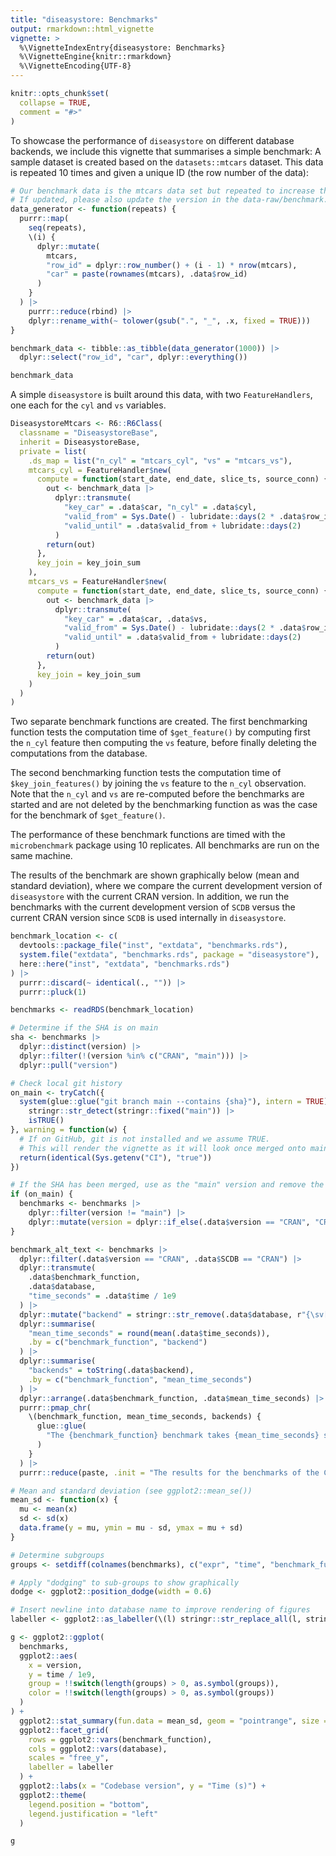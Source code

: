 ```yaml
---
title: "diseasystore: Benchmarks"
output: rmarkdown::html_vignette
vignette: >
  %\VignetteIndexEntry{diseasystore: Benchmarks}
  %\VignetteEngine{knitr::rmarkdown}
  %\VignetteEncoding{UTF-8}
---
```


```r
knitr::opts_chunk$set(
  collapse = TRUE,
  comment = "#>"
)
```

To showcase the performance of `diseasystore` on different database backends, we include this vignette that summarises
a simple benchmark:
A sample dataset is created based on the `datasets::mtcars` dataset. This data is repeated 10 times and given a unique
ID (the row number of the data):

```r
# Our benchmark data is the mtcars data set but repeated to increase the data size
# If updated, please also update the version in the data-raw/benchmark.R
data_generator <- function(repeats) {
  purrr::map(
    seq(repeats),
    \(i) {
      dplyr::mutate(
        mtcars,
        "row_id" = dplyr::row_number() + (i - 1) * nrow(mtcars),
        "car" = paste(rownames(mtcars), .data$row_id)
      )
    }
  ) |>
    purrr::reduce(rbind) |>
    dplyr::rename_with(~ tolower(gsub(".", "_", .x, fixed = TRUE)))
}

benchmark_data <- tibble::as_tibble(data_generator(1000)) |>
  dplyr::select("row_id", "car", dplyr::everything())
```

```r
benchmark_data
```

A simple `diseasystore` is built around this data, with two `FeatureHandlers`, one each for the `cyl` and `vs`
variables.
```r
DiseasystoreMtcars <- R6::R6Class(
  classname = "DiseasystoreBase",
  inherit = DiseasystoreBase,
  private = list(
    .ds_map = list("n_cyl" = "mtcars_cyl", "vs" = "mtcars_vs"),
    mtcars_cyl = FeatureHandler$new(
      compute = function(start_date, end_date, slice_ts, source_conn) {
        out <- benchmark_data |>
          dplyr::transmute(
            "key_car" = .data$car, "n_cyl" = .data$cyl,
            "valid_from" = Sys.Date() - lubridate::days(2 * .data$row_id - 1),
            "valid_until" = .data$valid_from + lubridate::days(2)
          )
        return(out)
      },
      key_join = key_join_sum
    ),
    mtcars_vs = FeatureHandler$new(
      compute = function(start_date, end_date, slice_ts, source_conn) {
        out <- benchmark_data |>
          dplyr::transmute(
            "key_car" = .data$car, .data$vs,
            "valid_from" = Sys.Date() - lubridate::days(2 * .data$row_id),
            "valid_until" = .data$valid_from + lubridate::days(2)
          )
        return(out)
      },
      key_join = key_join_sum
    )
  )
)
```

Two separate benchmark functions are created.
The first benchmarking function tests the computation time of `$get_feature()` by computing first the `n_cyl` feature
then computing the `vs` feature, before finally deleting the computations from the database.

The second benchmarking function tests the computation time of `$key_join_features()` by joining the `vs` feature to the
`n_cyl` observation. Note that the `n_cyl` and `vs` are re-computed before the benchmarks are started and are not
deleted by the benchmarking function as was the case for the benchmark of `$get_feature()`.

The performance of these benchmark functions are timed with the `microbenchmark` package using 10 replicates.
All benchmarks are run on the same machine.

The results of the benchmark are shown graphically below (mean and standard deviation), where we compare the current
development version of `diseasystore` with the current CRAN version. In addition, we run the benchmarks with the
current development version of `SCDB` versus the current CRAN version since `SCDB` is used internally in `diseasystore`.

```r
benchmark_location <- c(
  devtools::package_file("inst", "extdata", "benchmarks.rds"),
  system.file("extdata", "benchmarks.rds", package = "diseasystore"),
  here::here("inst", "extdata", "benchmarks.rds")
) |>
  purrr::discard(~ identical(., "")) |>
  purrr::pluck(1)

benchmarks <- readRDS(benchmark_location)

# Determine if the SHA is on main
sha <- benchmarks |>
  dplyr::distinct(version) |>
  dplyr::filter(!(version %in% c("CRAN", "main"))) |>
  dplyr::pull("version")

# Check local git history
on_main <- tryCatch({
  system(glue::glue("git branch main --contains {sha}"), intern = TRUE) |>
    stringr::str_detect(stringr::fixed("main")) |>
    isTRUE()
}, warning = function(w) {
  # If on GitHub, git is not installed and we assume TRUE.
  # This will render the vignette as it will look once merged onto main.
  return(identical(Sys.getenv("CI"), "true"))
})

# If the SHA has been merged, use as the "main" version and remove the other, older, main version
if (on_main) {
  benchmarks <- benchmarks |>
    dplyr::filter(version != "main") |>
    dplyr::mutate(version = dplyr::if_else(.data$version == "CRAN", "CRAN", "development"))
}
```

```r
benchmark_alt_text <- benchmarks |>
  dplyr::filter(.data$version == "CRAN", .data$SCDB == "CRAN") |>
  dplyr::transmute(
    .data$benchmark_function,
    .data$database,
    "time_seconds" = .data$time / 1e9
  ) |>
  dplyr::mutate("backend" = stringr::str_remove(.data$database, r"{\sv[\w+\.]+$}")) |>
  dplyr::summarise(
    "mean_time_seconds" = round(mean(.data$time_seconds)),
    .by = c("benchmark_function", "backend")
  ) |>
  dplyr::summarise(
    "backends" = toString(.data$backend),
    .by = c("benchmark_function", "mean_time_seconds")
  ) |>
  dplyr::arrange(.data$benchmark_function, .data$mean_time_seconds) |>
  purrr::pmap_chr(
    \(benchmark_function, mean_time_seconds, backends) {
      glue::glue(
        "The {benchmark_function} benchmark takes {mean_time_seconds} seconds to run on the {backends} backends."
      )
    }
  ) |>
  purrr::reduce(paste, .init = "The results for the benchmarks of the CRAN versions are as follows:")
```

```r
# Mean and standard deviation (see ggplot2::mean_se())
mean_sd <- function(x) {
  mu <- mean(x)
  sd <- sd(x)
  data.frame(y = mu, ymin = mu - sd, ymax = mu + sd)
}

# Determine subgroups
groups <- setdiff(colnames(benchmarks), c("expr", "time", "benchmark_function", "database", "version", "n"))

# Apply "dodging" to sub-groups to show graphically
dodge <- ggplot2::position_dodge(width = 0.6)

# Insert newline into database name to improve rendering of figures
labeller <- ggplot2::as_labeller(\(l) stringr::str_replace_all(l, stringr::fixed(" v"), "\nv"))

g <- ggplot2::ggplot(
  benchmarks,
  ggplot2::aes(
    x = version,
    y = time / 1e9,
    group = !!switch(length(groups) > 0, as.symbol(groups)),
    color = !!switch(length(groups) > 0, as.symbol(groups))
  )
) +
  ggplot2::stat_summary(fun.data = mean_sd, geom = "pointrange", size = 0.5, linewidth = 1, position = dodge) +
  ggplot2::facet_grid(
    rows = ggplot2::vars(benchmark_function),
    cols = ggplot2::vars(database),
    scales = "free_y",
    labeller = labeller
  ) +
  ggplot2::labs(x = "Codebase version", y = "Time (s)") +
  ggplot2::theme(
    legend.position = "bottom",
    legend.justification = "left"
  )

g
```

